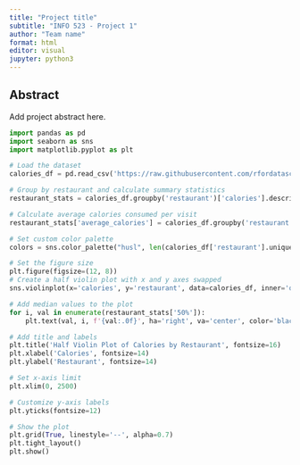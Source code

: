 ```yaml
---
title: "Project title"
subtitle: "INFO 523 - Project 1"
author: "Team name"
format: html
editor: visual
jupyter: python3
---
```


## Abstract

Add project abstract here.
 

```python
import pandas as pd
import seaborn as sns
import matplotlib.pyplot as plt

# Load the dataset
calories_df = pd.read_csv('https://raw.githubusercontent.com/rfordatascience/tidytuesday/master/data/2018/2018-09-04/fastfood_calories.csv')

# Group by restaurant and calculate summary statistics
restaurant_stats = calories_df.groupby('restaurant')['calories'].describe()

# Calculate average calories consumed per visit
restaurant_stats['average_calories'] = calories_df.groupby('restaurant')['calories'].mean()

# Set custom color palette
colors = sns.color_palette("husl", len(calories_df['restaurant'].unique()))

# Set the figure size
plt.figure(figsize=(12, 8))
# Create a half violin plot with x and y axes swapped
sns.violinplot(x='calories', y='restaurant', data=calories_df, inner='quartile', linewidth=1.5, cut=0.5, palette=colors, scale='width')

# Add median values to the plot
for i, val in enumerate(restaurant_stats['50%']):
    plt.text(val, i, f'{val:.0f}', ha='right', va='center', color='black', fontsize=10)

# Add title and labels
plt.title('Half Violin Plot of Calories by Restaurant', fontsize=16)
plt.xlabel('Calories', fontsize=14)
plt.ylabel('Restaurant', fontsize=14)

# Set x-axis limit
plt.xlim(0, 2500)

# Customize y-axis labels
plt.yticks(fontsize=12)

# Show the plot
plt.grid(True, linestyle='--', alpha=0.7)
plt.tight_layout()
plt.show()
```
